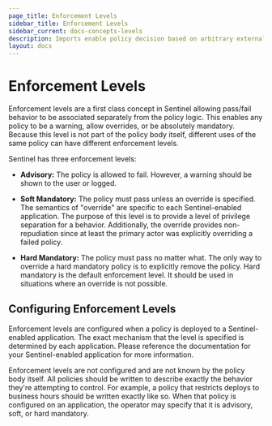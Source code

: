 ```yaml
---
page_title: Enforcement Levels
sidebar_title: Enforcement Levels
sidebar_current: docs-concepts-levels
description: Imports enable policy decision based on arbitrary external information.
layout: docs
---
```


# Enforcement Levels

Enforcement levels are a first class concept in Sentinel allowing pass/fail
behavior to be associated separately from the policy logic. This enables
any policy to be a warning, allow overrides, or be absolutely mandatory.
Because this level is not part of the policy body itself, different uses of
the same policy can have different enforcement levels.

Sentinel has three enforcement levels:

* **Advisory:** The policy is allowed to fail. However, a warning should be
  shown to the user or logged.

* **Soft Mandatory:** The policy must pass unless an override is specified.
  The semantics of "override" are specific to each Sentinel-enabled application.
  The purpose of this level is to provide a level of privilege separation
  for a behavior. Additionally, the override provides non-repudiation since
  at least the primary actor was explicitly overriding a failed policy.

* **Hard Mandatory:** The policy must pass no matter what. The only way to
  override a hard mandatory policy is to explicitly remove the policy.
  Hard mandatory is the default enforcement level. It should be used in
  situations where an override is not possible.

## Configuring Enforcement Levels

Enforcement levels are configured when a policy is deployed to a
Sentinel-enabled application. The exact mechanism that the level is specified
is determined by each application. Please reference the documentation for
your Sentinel-enabled application for more information.

Enforcement levels are not configured and are not known by the policy body
itself. All policies should be written to describe exactly the behavior
they're attempting to control. For example, a policy that restricts deploys
to business hours should be written exactly like so. When that policy is
configured on an application, the operator may specify that it is advisory,
soft, or hard mandatory.
